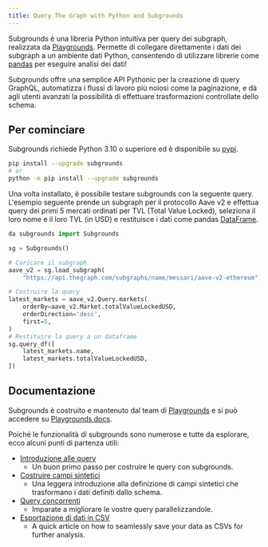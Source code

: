 ```yaml
---
title: Query The Graph with Python and Subgrounds
---
```


Subgrounds è una libreria Python intuitiva per query dei subgraph, realizzata da [Playgrounds](https://playgrounds.network/). Permette di collegare direttamente i dati dei subgraph a un ambiente dati Python, consentendo di utilizzare librerie come [pandas](https://pandas.pydata.org/) per eseguire analisi dei dati!

Subgrounds offre una semplice API Pythonic per la creazione di query GraphQL, automatizza i flussi di lavoro più noiosi come la paginazione, e dà agli utenti avanzati la possibilità di effettuare trasformazioni controllate dello schema.

## Per cominciare

Subgrounds richiede Python 3.10 o superiore ed è disponibile su [pypi](https://pypi.org/project/subgrounds/).

```bash
pip install --upgrade subgrounds
# or
python -m pip install --upgrade subgrounds
```

Una volta installato, è possibile testare subgrounds con la seguente query. L'esempio seguente prende un subgraph per il protocollo Aave v2 e effettua query dei primi 5 mercati ordinati per TVL (Total Value Locked), seleziona il loro nome e il loro TVL (in USD) e restituisce i dati come pandas [DataFrame](https://pandas.pydata.org/pandas-docs/dev/reference/api/pandas.DataFrame.html#pandas.DataFrame).

```python
da subgrounds import Subgrounds

sg = Subgrounds()

# Caricare il subgraph
aave_v2 = sg.load_subgraph(
    "https://api.thegraph.com/subgraphs/name/messari/aave-v2-ethereum")

# Costruire la query
latest_markets = aave_v2.Query.markets(
    orderBy=aave_v2.Market.totalValueLockedUSD,
    orderDirection='desc',
    first=5,
)
# Restituire la query a un dataframe
sg.query_df([
    latest_markets.name,
    latest_markets.totalValueLockedUSD,
])
```

## Documentazione

Subgrounds è costruito e mantenuto dal team di [Playgrounds](https://playgrounds.network/) e si può accedere su [Playgrounds docs](https://docs.playgrounds.network/subgrounds).

Poiché le funzionalità di subgrounds sono numerose e tutte da esplorare, ecco alcuni punti di partenza utili:

- [Introduzione alle query](https://docs.playgrounds.network/subgrounds/getting_started/basics/)
  - Un buon primo passo per costruire le query con subgrounds.
- [Costruire campi sintetici](https://docs.playgrounds.network/subgrounds/getting_started/synthetic_fields/)
  - Una leggera introduzione alla definizione di campi sintetici che trasformano i dati definiti dallo schema.
- [Query concorrenti](https://docs.playgrounds.network/subgrounds/getting_started/async/)
  - Imparate a migliorare le vostre query parallelizzandole.
- [Esportazione di dati in CSV](https://docs.playgrounds.network/subgrounds/faq/exporting/)
  - A quick article on how to seamlessly save your data as CSVs for further analysis.
